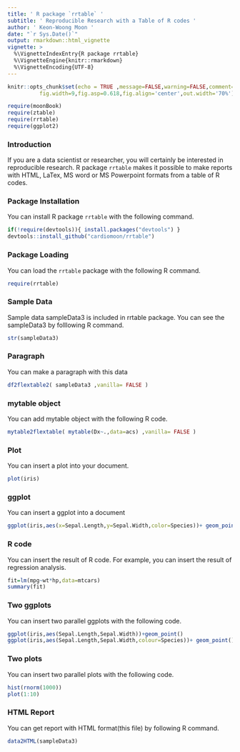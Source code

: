 ```yaml
---
title: ' R package `rrtable` '
subtitle: ' Reproducible Research with a Table of R codes '
author: ' Keon-Woong Moon '
date: "`r Sys.Date()`"
output: rmarkdown::html_vignette
vignette: >
  %\VignetteIndexEntry{R package rrtable}
  %\VignetteEngine{knitr::rmarkdown}
  %\VignetteEncoding{UTF-8}
---
```

```r
knitr::opts_chunk$set(echo = TRUE ,message=FALSE,warning=FALSE,comment=NA,
          fig.width=9,fig.asp=0.618,fig.align='center',out.width='70%')
```
```r
require(moonBook)
require(ztable)
require(rrtable)
require(ggplot2)
```

### Introduction 

If you are a data scientist or researcher, you will certainly be interested in reproducible research. R package `rrtable` makes it possible to make reports with HTML, LaTex, MS word or MS Powerpoint formats from a table of R codes. 

 


### Package Installation 

You can install R package `rrtable` with the following command. 

```r
if(!require(devtools)){ install.packages("devtools") }
devtools::install_github("cardiomoon/rrtable") 
```



### Package Loading 

You can load the `rrtable` package with the following R command. 

```r
require(rrtable) 
```



### Sample Data 

Sample data sampleData3 is included in rrtable package. You can see the sampleData3 by folllowing R command. 

```r
str(sampleData3) 
```



### Paragraph 

You can make a paragraph with this data 

```r
df2flextable2( sampleData3 ,vanilla= FALSE )
```



### mytable object 

You can add mytable object with the following R code. 

```r
mytable2flextable( mytable(Dx~.,data=acs) ,vanilla= FALSE )
```



### Plot 

You can insert a plot into your document. 

```r
plot(iris) 
```



### ggplot 

You can insert a ggplot into a document 

```r
ggplot(iris,aes(x=Sepal.Length,y=Sepal.Width,color=Species))+ geom_point() 
```



### R code 

You can insert the result of R code. For example, you can insert the result of regression analysis. 

```r
fit=lm(mpg~wt*hp,data=mtcars)
summary(fit) 
```



### Two ggplots 

You can insert two parallel ggplots with the following code. 

```r
ggplot(iris,aes(Sepal.Length,Sepal.Width))+geom_point()
ggplot(iris,aes(Sepal.Length,Sepal.Width,colour=Species))+ geom_point()+guides(colour=FALSE) 
```



### Two plots 

You can insert two parallel plots with the following code. 

```r
hist(rnorm(1000))
plot(1:10) 
```



### HTML Report 

You can get report with HTML format(this file) by following R command. 

```r
data2HTML(sampleData3) 
```



